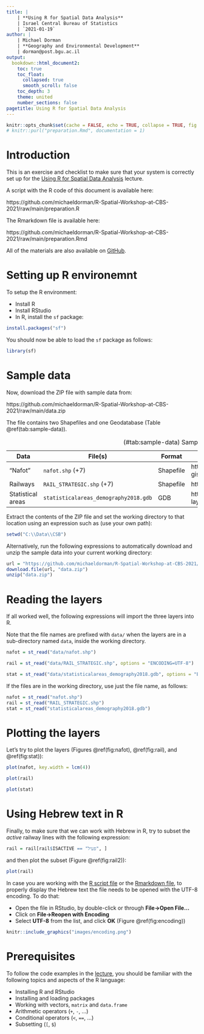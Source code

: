 ---
title: | 
    | **Using R for Spatial Data Analysis**
    | Israel Central Bureau of Statistics
    | `2021-01-19`
author: |
    | Michael Dorman
    | **Geography and Environmental Development**
    | dorman@post.bgu.ac.il
output: 
  bookdown::html_document2:
    toc: true
    toc_float:
      collapsed: true
      smooth_scroll: false
    toc_depth: 3
    theme: united
    number_sections: false
pagetitle: Using R for Spatial Data Analysis
---

```{r, include=FALSE}
knitr::opts_chunk$set(cache = FALSE, echo = TRUE, collapse = TRUE, fig.align = "center")
# knitr::purl("preparation.Rmd", documentation = 1)
```

# Introduction

This is an exercise and checklist to make sure that your system is correctly set up for the [Using R for Spatial Data Analysis](main.html) lecture. 

A script with the R code of this document is available here:

https://github.com/michaeldorman/R-Spatial-Workshop-at-CBS-2021/raw/main/preparation.R

The Rmarkdown file is available here:

https://github.com/michaeldorman/R-Spatial-Workshop-at-CBS-2021/raw/main/preparation.Rmd

All of the materials are also available on [GitHub](https://github.com/michaeldorman/R-Spatial-Workshop-at-CBS-2021/).

# Setting up R environemnt

To setup the R environment:

* Install R
* Install RStudio
* In R, install the `sf` package:

```{r, eval=FALSE}
install.packages("sf")
```

You should now be able to load the `sf` package as follows:

```{r, message=TRUE, warning=TRUE}
library(sf)
```

# Sample data {-}

Now, download the ZIP file with sample data from:

https://github.com/michaeldorman/R-Spatial-Workshop-at-CBS-2021/raw/main/data.zip

The file contains two Shapefiles and one Geodatabase (Table \@ref(tab:sample-data)). 

| Data | File(s) | Format | Source | 
|----|----|----|------|
| "Nafot"           | `nafot.shp` (+7)                      | Shapefile | https://www.gov.il/he/Departments/Guides/info-gis |
| Railways          | `RAIL_STRATEGIC.shp` (+7)             | Shapefile | https://data.gov.il/dataset/rail_strategic | 
| Statistical areas | `statisticalareas_demography2018.gdb` | GDB       | https://www.cbs.gov.il/he/Pages/geo-layers.aspx |

Table: (\#tab:sample-data) Sample data

Extract the contents of the ZIP file and set the working directory to that location using an expression such as (use your own path):

```{r, eval=FALSE}
setwd("C:\\Data\\CSB")
```

Alternatively, run the following expressions to automatically download and unzip the sample data into your current working directory:

```{r}
url = "https://github.com/michaeldorman/R-Spatial-Workshop-at-CBS-2021/raw/main/data.zip"
download.file(url, "data.zip")
unzip("data.zip")
```

# Reading the layers

If all worked well, the following expressions will import the three layers into R. 

Note that the file names are prefixed with `data/` when the layers are in a sub-directory named `data`, inside the working directory.

```{r}
nafot = st_read("data/nafot.shp")
```

```{r}
rail = st_read("data/RAIL_STRATEGIC.shp", options = "ENCODING=UTF-8")
```

```{r}
stat = st_read("data/statisticalareas_demography2018.gdb", options = "ENCODING=UTF-8")
```

If the files are in the working directory, use just the file name, as follows:

```{r, eval=FALSE}
nafot = st_read("nafot.shp")
rail = st_read("RAIL_STRATEGIC.shp")
stat = st_read("statisticalareas_demography2018.gdb")
```

# Plotting the layers

Let's try to plot the layers (Figures \@ref(fig:nafot), \@ref(fig:rail), and \@ref(fig:stat)):

```{r nafot, fig.cap='The `nafot` layer'}
plot(nafot, key.width = lcm(4))
```

```{r rail, fig.cap='The `rail` layer', fig.width=6, fig.height=4, out.width="100%"}
plot(rail)
```

```{r stat, fig.cap='The `stat` layer'}
plot(stat)
```

# Using Hebrew text in R

Finally, to make sure that we can work with Hebrew in R, try to subset the *active* railway lines with the following expression:

```{r}
rail = rail[rail$ISACTIVE == "פעיל", ]
```

and then plot the subset (Figure \@ref(fig:rail2)):

```{r rail2, fig.cap='The `rail` layer, subset of active railway lines', fig.width=7, fig.height=3, out.width="100%"}
plot(rail)
```

In case you are working with the [R script file](https://github.com/michaeldorman/R-Spatial-Workshop-at-CBS-2021/raw/main/preparation.R) or the [Rmarkdown file](https://github.com/michaeldorman/R-Spatial-Workshop-at-CBS-2021/raw/main/preparation.Rmd), to properly display the Hebrew text the file needs to be opened with the UTF-8 encoding. To do that:

* Open the file in RStudio, by double-click or through **File→Open File...**
* Click on **File→Reopen with Encoding**
* Select **UTF-8** from the list, and click **OK** (Figure \@ref(fig:encoding))

```{r encoding, echo=FALSE, fig.cap="Reopening an R script with the UTF-8 encoding in RStudio", out.width="100%"}
knitr::include_graphics("images/encoding.png")
```

# Prerequisites

To follow the code examples in the [lecture](main.html), you should be familiar with the following topics and aspects of the R language:

* Installing R and RStudio
* Installing and loading packages
* Working with vectors, `matrix` and `data.frame`
* Arithmetic operators (`+`, `-`, ...)
* Conditional operators (`<`, `==`, ...)
* Subsetting (`[`, `$`)

